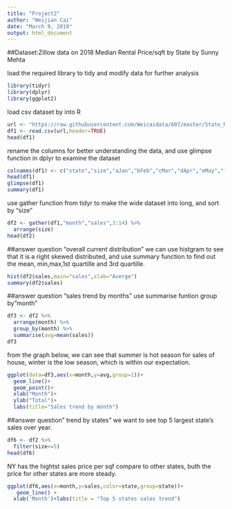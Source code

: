 ---
title: "Project2"
author: "Weijian Cai"
date: "March 9, 2019"
output: html_document
---
##Dataset:Zillow data on 2018 Median Rental Price/sqft by State by Sunny Mehta

load the required library to tidy and modify data for further analysis
```{r}
library(tidyr)
library(dplyr)
library(ggplot2)
```

load csv dataset by into R
```{r}
url <- "https://raw.githubusercontent.com/Weicaidata/607/master/State_MedianRentalPricePerSqft_AllHomes.csv"
df1 <- read.csv(url,header=TRUE)
head(df1)
```

rename the columns for better understanding the data, and use glimpse function in dplyr to examine the dataset
```{r}
colnames(df1) <- c("state","size","aJan","bFeb","cMar","dApr","eMay","fJun","gJul","hAug","iSep","jOct","kNov","lDec")
head(df1)
glimpse(df1)
summary(df1)

```

use gather function from tidyr to make the wide dataset into long, and sort by "size"
```{r}
df2 <- gather(df1,"month","sales",3:14) %>% 
  arrange(size)
head(df2)
```


##answer question "overall current distribution"
we can use histgram to see that it is a right skewed distributed, and use summary function to find out the mean, min,max,1st quartille and 3rd quartille.
```{r}
hist(df2$sales,main="sales",xlab="Averge")
summary(df2$sales)
```

##answer question "sales trend by months"
use summarise funtion group by"month"
```{r}
df3 <- df2 %>% 
  arrange(month) %>% 
  group_by(month) %>% 
  summarise(avg=mean(sales))
df3
```

from the graph below, we can see that summer is hot season for sales of house, winter is the low season, which is within our expectation.
```{r}
ggplot(data=df3,aes(x=month,y=avg,group=1))+
  geom_line()+
  geom_point()+
  xlab("Month")+
  ylab("Total")+
  labs(title="Sales trend by month")
```


##answer question" trend by states"
we want to see top 5 largest state's sales over year.
```{r}
df6 <- df2 %>% 
  filter(size<=5)
head(df6)
```

NY has the hightst sales price per sqf compare to other states, buth the price for other states are more steady.
```{r}
ggplot(df6,aes(x=month,y=sales,color=state,group=state))+
   geom_line() +
  xlab('Month')+labs(title = "Top 5 states sales trend")
```


